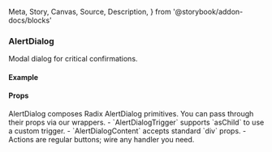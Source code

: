  Meta,
  Story,
  Canvas,
  Source,
  Description,
} from '@storybook/addon-docs/blocks'

<Meta of={AlertDialogStories} />

### AlertDialog

Modal dialog for critical confirmations.

#### Example

<Canvas>
  <Story of={AlertDialogStories.Basic} />
</Canvas>

#### Props

<Description>
  AlertDialog composes Radix AlertDialog primitives. You can pass through their
  props via our wrappers. - `AlertDialogTrigger` supports `asChild` to use a
  custom trigger. - `AlertDialogContent` accepts standard `div` props. - Actions
  are regular buttons; wire any handler you need.
</Description>
